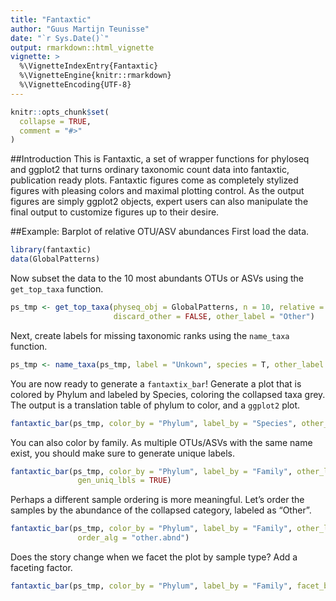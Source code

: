```yaml
---
title: "Fantaxtic"
author: "Guus Martijn Teunisse"
date: "`r Sys.Date()`"
output: rmarkdown::html_vignette
vignette: >
  %\VignetteIndexEntry{Fantaxtic}
  %\VignetteEngine{knitr::rmarkdown}
  %\VignetteEncoding{UTF-8}
---
```

```r
knitr::opts_chunk$set(
  collapse = TRUE,
  comment = "#>"
)
```
##Introduction
This is Fantaxtic, a set of wrapper functions for phyloseq and ggplot2 that turns ordinary taxonomic count data into fantaxtic, publication ready plots. Fantaxtic figures come as completely stylized figures with pleasing colors and maximal plotting control. As the output figures are simply ggplot2 objects, expert users can also manipulate the final output to customize figures up to their desire.

##Example: Barplot of relative OTU/ASV abundances
First load the data.
```r
library(fantaxtic)
data(GlobalPatterns)
```

Now subset the data to the 10 most abundants OTUs or ASVs using the `get_top_taxa` function.
```r

ps_tmp <- get_top_taxa(physeq_obj = GlobalPatterns, n = 10, relative = TRUE,
                       discard_other = FALSE, other_label = "Other")
```

Next, create labels for missing taxonomic ranks using the `name_taxa` function.
```r
ps_tmp <- name_taxa(ps_tmp, label = "Unkown", species = T, other_label = "Other")
```

You are now ready to generate a `fantaxtix_bar`! Generate a plot that is colored by Phylum and labeled by Species, coloring the collapsed taxa grey.
The output is a translation table of phylum to color, and a `ggplot2` plot.
```r
fantaxtic_bar(ps_tmp, color_by = "Phylum", label_by = "Species", other_label = "Other")
```

You can also color by family. As multiple OTUs/ASVs with the same name exist, you should make sure to generate unique labels.
```r
fantaxtic_bar(ps_tmp, color_by = "Phylum", label_by = "Family", other_label = "Other",
               gen_uniq_lbls = TRUE)
```

Perhaps a different sample ordering is more meaningful. Let's order the samples by the abundance of the collapsed category, labeled as "Other".
```r
fantaxtic_bar(ps_tmp, color_by = "Phylum", label_by = "Family", other_label = "Other",
               order_alg = "other.abnd")
```

Does the story change when we facet the plot by sample type? Add a faceting factor.
```r
fantaxtic_bar(ps_tmp, color_by = "Phylum", label_by = "Family", facet_by = "SampleType", other_label = "Other")
```
